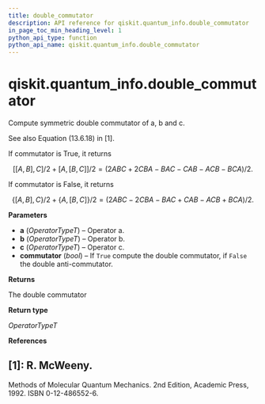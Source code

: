 ```yaml
---
title: double_commutator
description: API reference for qiskit.quantum_info.double_commutator
in_page_toc_min_heading_level: 1
python_api_type: function
python_api_name: qiskit.quantum_info.double_commutator
---
```


<span id="qiskit-quantum-info-double-commutator" />

# qiskit.quantum\_info.double\_commutator

<Function id="qiskit.quantum_info.double_commutator" name="double_commutator" isDedicatedPage={true} github="https://github.com/qiskit/qiskit/tree/stable/0.24/qiskit/quantum_info/operators/utils/double_commutator.py" signature="double_commutator(a, b, c, *, commutator=True)">
  Compute symmetric double commutator of a, b and c.

  See also Equation (13.6.18) in \[1].

  If commutator is True, it returns

  $$
  [[A, B], C]/2 + [A, [B, C]]/2
  = (2ABC + 2CBA - BAC - CAB - ACB - BCA)/2.
  $$

  If commutator is False, it returns

  $$
  \lbrace[A, B], C\rbrace/2 + \lbrace A, [B, C]\rbrace/2
  = (2ABC - 2CBA - BAC + CAB - ACB + BCA)/2.
  $$

  **Parameters**

  *   **a** (*OperatorTypeT*) – Operator a.
  *   **b** (*OperatorTypeT*) – Operator b.
  *   **c** (*OperatorTypeT*) – Operator c.
  *   **commutator** (*bool*) – If `True` compute the double commutator, if `False` the double anti-commutator.

  **Returns**

  The double commutator

  **Return type**

  *OperatorTypeT*

  **References**

  ## \[1]: R. McWeeny.

  Methods of Molecular Quantum Mechanics. 2nd Edition, Academic Press, 1992. ISBN 0-12-486552-6.
</Function>

